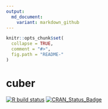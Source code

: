 ```yaml
---
output:
  md_document:
    variant: markdown_github
---
```


<!-- README.md is generated from README.Rmd. Please edit that file -->

```r
knitr::opts_chunk$set(
  collapse = TRUE,
  comment = "#>",
  fig.path = "README-"
)
```

# cuber

[![R build status](https://github.com/gibonet/cuber/workflows/R-CMD-check/badge.svg)](https://github.com/gibonet/cuber/actions)
[![CRAN\_Status\_Badge](http://www.r-pkg.org/badges/version/cuber)](http://cran.r-project.org/package=cuber)
